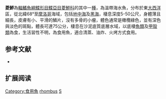 {{Speciesbox
| name = 菱鮃
| image = Scophthalmus rhombus.jpg
| image_width = 250px
| status = NE
| status_system = IUCN3.1
| genus = Scophthalmus
| species = rhombus
| authority = [[Linnaeus|Linnaeus]], 1758
| synonyms = *''Pleuronectes rhombus, Linnaeus, 1758''
*''Scophtalmus rhombus, Linnaeus, 1758''
*''Pleuronectes laevis, Turton, 1802 ''
*''Rhombus laevis, Turton, 1802 ''
}}
'''菱鮃'''為[[輻鰭魚綱|輻鰭魚綱]][[鰈形目|鰈形目]][[鰈亞目|鰈亞目]][[菱鮃科|菱鮃科]]的其中一[[種|種]]，為溫帶海水魚，分布於東[[大西洋|大西洋]]區，從北緯68°至[[摩洛哥|摩洛哥]]海域，包括[[地中海|地中海]]及[[黑海|黑海]]，棲息深度5-50公尺，身體薄且細長，皮膚有小、平滑的鱗片，沒有多骨的小瘤，體色通常是橄欖綠色，並有深色與淡色的斑點，體長可達75公分，棲息在沙泥底質底層水域，以底棲[[魚類|魚類]]及[[甲殼類|甲殼類]]為食，生活習性不明，為食用魚，適合清蒸、油炸、火烤方式食用。
==参考文献==
*{{FishBase_species|genus=Scophthalmus|species=rhombus|year=2014|month=3}}

== 扩展阅读 ==
{{refbegin}}
{{wikispecies-inline|Scophthalmus rhombus|菱鮃}}
{{refend}}
{{Taxonbar|from=Q1122881}}

[[Category:食用魚|Category:食用魚]]
[[Category:菱鮃屬|rhombus]]
[[Category:1758年描述的魚類|S]]


{{魚類小作品}}